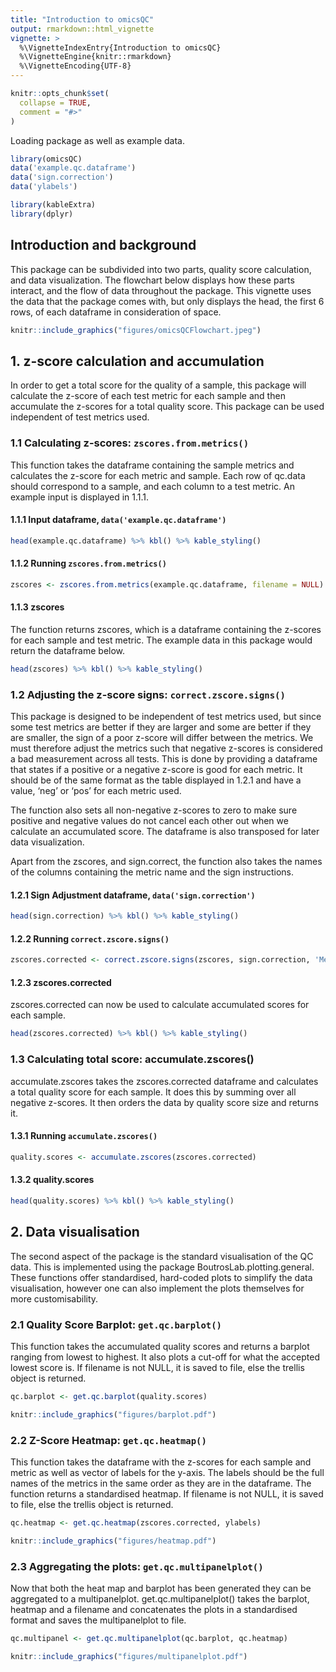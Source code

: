 ```yaml
---
title: "Introduction to omicsQC"
output: rmarkdown::html_vignette
vignette: >
  %\VignetteIndexEntry{Introduction to omicsQC}
  %\VignetteEngine{knitr::rmarkdown}
  %\VignetteEncoding{UTF-8}
---
```


```r
knitr::opts_chunk$set(
  collapse = TRUE,
  comment = "#>"
)
```

Loading package as well as example data.

```r
library(omicsQC)
data('example.qc.dataframe')
data('sign.correction')
data('ylabels')
```

```r
library(kableExtra)
library(dplyr)
```

## Introduction and background
This package can be subdivided into two parts, quality score calculation, and data visualization. The flowchart below displays how these parts interact, and the flow of data throughout the package. This vignette uses the data that the package comes with, but only displays the head, the first 6 rows, of each dataframe in consideration of space. 

```r
knitr::include_graphics("figures/omicsQCFlowchart.jpeg")
```

## 1. z-score calculation and accumulation
In order to get a total score for the quality of a sample, this package will calculate the z-score of each test metric for each sample and then accumulate the z-scores for a total quality score. This package can be used independent of test metrics used. 

### 1.1 Calculating z-scores: ```zscores.from.metrics()```
This function takes the dataframe containing the sample metrics and calculates the z-score for each metric and sample. Each row of qc.data should correspond to a sample, and each column to a test metric. An example input is displayed in 1.1.1.

#### 1.1.1 Input dataframe, ```data('example.qc.dataframe')```
```r
head(example.qc.dataframe) %>% kbl() %>% kable_styling()
```

#### 1.1.2 Running ```zscores.from.metrics()```

```r
zscores <- zscores.from.metrics(example.qc.dataframe, filename = NULL)
```


#### 1.1.3 zscores
The function returns zscores, which is a dataframe containing the z-scores for each sample and test metric. The example data in this package would return the dataframe below.

```r
head(zscores) %>% kbl() %>% kable_styling()
```


### 1.2 Adjusting the z-score signs: ```correct.zscore.signs()```
This package is designed to be independent of test metrics used, but since some test metrics are better if they are larger and some are better if they are smaller, the sign of a poor z-score will differ between the metrics. We must therefore adjust the metrics such that negative z-scores is considered a bad measurement across all tests. This is done by providing a dataframe that states if a positive or a negative z-score is good for each metric. It should be of the same format as the table displayed in 1.2.1 and have a value, 'neg' or 'pos' for each metric used.

The function also sets all non-negative z-scores to zero to make sure positive and negative values do not cancel each other out when we calculate an accumulated score. The dataframe is also transposed for later data visualization.

Apart from the zscores, and sign.correct, the function also takes the names of the columns containing the metric name and the sign instructions.

#### 1.2.1 Sign Adjustment dataframe, ```data('sign.correction')```

```r
head(sign.correction) %>% kbl() %>% kable_styling()
```

#### 1.2.2 Running ```correct.zscore.signs()```
```r
zscores.corrected <- correct.zscore.signs(zscores, sign.correction, 'Metric', 'Sign')
```

#### 1.2.3 zscores.corrected
zscores.corrected can now be used to calculate accumulated scores for each sample.
```r
head(zscores.corrected) %>% kbl() %>% kable_styling()
```


### 1.3 Calculating total score: accumulate.zscores()
accumulate.zscores takes the zscores.corrected dataframe and calculates a total quality score for each sample. It does this by summing over all negative z-scores. It then orders the data by quality score size and returns it.

#### 1.3.1 Running ```accumulate.zscores()```

```r
quality.scores <- accumulate.zscores(zscores.corrected)
```

#### 1.3.2 quality.scores
```r
head(quality.scores) %>% kbl() %>% kable_styling()
```

## 2. Data visualisation
The second aspect of the package is the standard visualisation of the QC data. This is implemented using the package BoutrosLab.plotting.general. These functions offer standardised, hard-coded plots to simplify the data visualisation, however one can also implement the plots themselves for more customisability.

### 2.1 Quality Score Barplot: ```get.qc.barplot()```
This function takes the accumulated quality scores and returns a barplot ranging from lowest to highest. It also plots a cut-off for what the accepted lowest score is. If filename is not NULL, it is saved to file, else the trellis object is returned.

```r
qc.barplot <- get.qc.barplot(quality.scores)
```

```r
knitr::include_graphics("figures/barplot.pdf")
```

### 2.2 Z-Score Heatmap: ```get.qc.heatmap()```
This function takes the dataframe with the z-scores for each sample and metric as well as vector of labels for the y-axis. The labels should be the full names of the metrics in the same order as they are in the dataframe. The function returns a standardised heatmap. If filename is not NULL, it is saved to file, else the trellis object is returned.

``` r
qc.heatmap <- get.qc.heatmap(zscores.corrected, ylabels)
```

```r
knitr::include_graphics("figures/heatmap.pdf")
```

### 2.3 Aggregating the plots: ```get.qc.multipanelplot()```
Now that both the heat map and barplot has been generated they can be aggregated to a multipanelplot. get.qc.multipanelplot() takes the barplot, heatmap and a filename and concatenates the plots in a standardised format and saves the multipanelplot to file. 

``` r
qc.multipanel <- get.qc.multipanelplot(qc.barplot, qc.heatmap)
```

```r
knitr::include_graphics("figures/multipanelplot.pdf")
```
